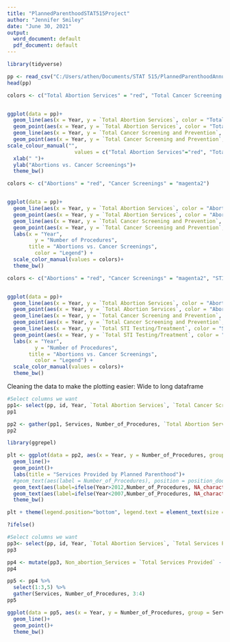 ---
title: "PlannedParenthoodSTAT515Project"
author: "Jennifer Smiley"
date: "June 30, 2021"
output:
  word_document: default
  pdf_document: default
---

```{r}
library(tidyverse)
```

```{r}
pp <- read_csv("C:/Users/athen/Documents/STAT 515/PlannedParenthoodAnnualReportData.csv")
head(pp)
```

```{r}
colors <- c("Total Abortion Services" = "red", "Total Cancer Screening and Prevention" = "pink")


ggplot(data = pp)+
  geom_line(aes(x = Year, y = `Total Abortion Services`, color = "Total Abortion Services"))+
  geom_point(aes(x = Year, y = `Total Abortion Services`, color = "Total Abortion Services"))+
  geom_line(aes(x = Year, y = `Total Cancer Screening and Prevention`, color = "Total Cancer Screening and Prevention"))+
  geom_point(aes(x = Year, y = `Total Cancer Screening and Prevention`, color = "Total Cancer Screening and Prevention"))+
scale_colour_manual("", 
                      values = c("Total Abortion Services"="red", "Total Cancer Screening and Prevention"="pink")) +
  xlab(" ")+
  ylab("Abortions vs. Cancer Screenings")+
  theme_bw()
```

```{r}
colors <- c("Abortions" = "red", "Cancer Screenings" = "magenta2")


ggplot(data = pp)+
  geom_line(aes(x = Year, y = `Total Abortion Services`, color = "Abortions"))+
  geom_point(aes(x = Year, y = `Total Abortion Services`, color = "Abortions"))+
  geom_line(aes(x = Year, y = `Total Cancer Screening and Prevention`, color = "Cancer Screenings"))+
  geom_point(aes(x = Year, y = `Total Cancer Screening and Prevention`, color = "Cancer Screenings"))+
  labs(x = "Year",
         y = "Number of Procedures",
       title = "Abortions vs. Cancer Screenings",
         color = "Legend") +
  scale_color_manual(values = colors)+
  theme_bw()
```

```{r}
colors <- c("Abortions" = "red", "Cancer Screenings" = "magenta2", "STI Testing/Treatment" = "orange")


ggplot(data = pp)+
  geom_line(aes(x = Year, y = `Total Abortion Services`, color = "Abortions"))+
  geom_point(aes(x = Year, y = `Total Abortion Services`, color = "Abortions"))+
  geom_line(aes(x = Year, y = `Total Cancer Screening and Prevention`, color = "Cancer Screenings"))+
  geom_point(aes(x = Year, y = `Total Cancer Screening and Prevention`, color = "Cancer Screenings"))+
  geom_line(aes(x = Year, y = `Total STI Testing/Treatment`, color = "STI Testing/Treatment"))+
  geom_point(aes(x = Year, y = `Total STI Testing/Treatment`, color = "STI Testing/Treatment"))+
  labs(x = "Year",
         y = "Number of Procedures",
       title = "Abortions vs. Cancer Screenings",
         color = "Legend") +
  scale_color_manual(values = colors)+
  theme_bw()
```

Cleaning the data to make the plotting easier:
Wide to long dataframe

```{r}
#Select columns we want
pp1<- select(pp, id, Year, `Total Abortion Services`, `Total Cancer Screening and Prevention`, `Total STI Testing/Treatment`, `Total Contraception`, `Pregnancy Tests`, `Total Other Services`)
pp1
```

```{r}
pp2 <- gather(pp1, Services, Number_of_Procedures, `Total Abortion Services`:`Total Other Services`)
pp2
```

```{r}
library(ggrepel)
```

```{r}
plt <- ggplot(data = pp2, aes(x = Year, y = Number_of_Procedures, group = Services, color = Services))+
  geom_line()+
  geom_point()+
  labs(title = "Services Provided by Planned Parenthood")+
  #geom_text(aes(label = Number_of_Procedures), position = position_dodge(0.9))+
  geom_text(aes(label=ifelse(Year>2012,Number_of_Procedures, NA_character_)), nudge_x = 0.5, nudge_y = 0.1)+
  geom_text(aes(label=ifelse(Year<2007,Number_of_Procedures, NA_character_)),nudge_x = -0.5, vjust = "jitter", size = 3, color = "black")+
  theme_bw()

plt + theme(legend.position="bottom", legend.text = element_text(size = 8, color = "black"), plot.title = element_text(hjust = 0.5))

```

```{r}
?ifelse()
```

```{r}
#Select columns we want
pp3<- select(pp, id, Year, `Total Abortion Services`, `Total Services Provided`)
pp3
```

```{r}
pp4 <- mutate(pp3, Non_abortion_Services = `Total Services Provided` - `Total Abortion Services`)
pp4
```


```{r}
pp5 <- pp4 %>%
  select(1:3,5) %>%
  gather(Services, Number_of_Procedures, 3:4)
pp5
```

```{r}
ggplot(data = pp5, aes(x = Year, y = Number_of_Procedures, group = Services, color = Services))+
  geom_line()+
  geom_point()+
  theme_bw()
```








